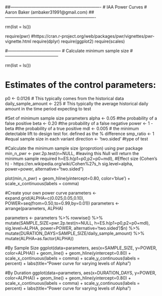 ##----------------------------------------------------------------
# IAA Power Curves
# Aaron Baker (ambaker31991@gmail.com)
##----------------------------------------------------------------

rm(list = ls())

require(pwr) #https://cran.r-project.org/web/packages/pwr/vignettes/pwr-vignette.html
require(dplyr)
require(ggplot2)
require(scales)

#--------------------------------------
# Calculate minimum sample size
#--------------------------------------

rm(list = ls())

# Estimates of the control parameters:
p0 <- 0.0126 # This typically comes from the historical data
daily_sample_amount <- 225 # This typically the average historical daily amount in the time period expecting to test

#Set of minimum sample size parameters
alpha <- 0.05 #the probability of a false positive
beta <- 0.20 #the probability of a false negative
power <- 1 - beta #the probability of a true positive
mdl <- 0.005 # the minimum detectable lift to design test for. defined as the % difference
smp_ratio <- 1 #equal sample size in each variant 
direction <- 'two.sided' #type of test

#Calculate the minimum sample size (proprotion) using pwr package
min_n_pwr <- pwr.2p.test(n=NULL, #leaving this Null will return the minimum sample required
                        h=ES.h(p1=p0,p2=p0+mdl), #Effect size (Cohen's h) - https://en.wikipedia.org/wiki/Cohen%27s_h
                        sig.level=alpha, 
                        power=power, 
                        alternative="two.sided")

plot(min_n_pwr) + 
  geom_hline(yintercept=0.80, color='blue') + 
  scale_x_continuous(labels = comma)

#Create your own power curve
parameters <- expand.grid(ALPHA=c(0.025,0.05,0.10), POWER=seq(from=0.50,to=0.99,by=0.01))
parameters <- arrange(parameters, ALPHA)

parameters <- parameters %>% 
  rowwise() %>%
  mutate(SAMPLE_SIZE=pwr.2p.test(n=NULL,
                                 h=ES.h(p1=p0,p2=p0+mdl),
                                 sig.level=ALPHA,
                                 power=POWER,
                                 alternative='two.sided')$n) %>%
  mutate(DURATION_DAYS=SAMPLE_SIZE/daily_sample_amount) %>%
  mutate(ALPHA=as.factor(ALPHA))

#By Sample Size
ggplot(data=parameters, aes(x=SAMPLE_SIZE, y=POWER, color=ALPHA)) +
  geom_line() +
  geom_hline(yintercept=0.80) + 
  scale_x_continuous(labels = comma) +
  scale_y_continuous(labels = percent) +
  labs(title="Power curve for varying levels of Alpha")

#By Duration
ggplot(data=parameters, aes(x=DURATION_DAYS, y=POWER, color=ALPHA)) +
  geom_line() +
  geom_hline(yintercept=0.80) + 
  scale_x_continuous(labels = comma) +
  scale_y_continuous(labels = percent) +
  labs(title="Power curve for varying levels of Alpha")





